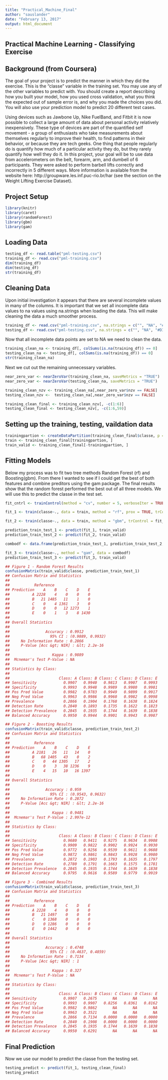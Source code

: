 ---
title: "Practical_Machine_Final"
author: "sauslander"
date: "February 13, 2017"
output: html_document
---
## Practical Machine Learning - Classifying Exercise

## Background (from Coursera)
The goal of your project is to predict the manner in which they did the exercise. This is the "classe" variable in the training set. You may use any of the other variables to predict with. You should create a report describing how you built your model, how you used cross validation, what you think the expected out of sample error is, and why you made the choices you did. You will also use your prediction model to predict 20 different test cases.

Using devices such as Jawbone Up, Nike FuelBand, and Fitbit it is now possible to collect a large amount of data about personal activity relatively inexpensively. These type of devices are part of the quantified self movement - a group of enthusiasts who take measurements about themselves regularly to improve their health, to find patterns in their behavior, or because they are tech geeks. One thing that people regularly do is quantify how much of a particular activity they do, but they rarely quantify how well they do it. In this project, your goal will be to use data from accelerometers on the belt, forearm, arm, and dumbell of 6 participants. They were asked to perform barbell lifts correctly and incorrectly in 5 different ways. More information is available from the website here: http://groupware.les.inf.puc-rio.br/har (see the section on the Weight Lifting Exercise Dataset).

## Project Setup
```{r setup, warning=FALSE, message=FALSE}
library(knitr)
library(caret)
library(randomForest)
library(gbm)
library(gam)
```

## Loading Data

```{r results='hide'}
testing_df <- read.table("pml-testing.csv")
training_df <- read.csv("pml-training.csv")
dim(training_df)
dim(testing_df)
str(training_df)
```

## Cleaning Data

Upon initial investigation it appears that there are several incomplete values in many of the columns. It is important that we set all incomplete data values to na values using na.strings when loading the data. This will make cleaning the data a much smoother process.

```{r}
training_df <- read.csv("pml-training.csv", na.strings = c("", "NA", "#DIV/0!"))
testing_df <- read.csv("pml-testing.csv", na.strings = c("", "NA", "#DIV/0!"))
```
Now that all incomplete data points are set to NA we need to clean the data.
```{r results='hide'}
training_clean_na <- training_df[, colSums(is.na(training_df)) == 0]
testing_clean_na <- testing_df[, colSums(is.na(training_df)) == 0]
str(training_clean_na)
```
Next we cut out the remaining unnecessary variables.
```{r results='hide'}
near_zero_var <- nearZeroVar(training_clean_na, saveMetrics = "TRUE")
near_zero_var <- nearZeroVar(testing_clean_na, saveMetrics = "TRUE")

training_clean_nzv <- training_clean_na[,near_zero_var$nzv == FALSE]
testing_clean_nzv <-  testing_clean_na[,near_zero_var$nzv == FALSE]

training_clean_final <- training_clean_nzv[, -c(1:6)]
testing_clean_final <- testing_clean_nzv[, -c(1:6,59)]
```

## Setting up the training, testing, vaildation data

```{r results='hide'}
trainingpartion <- createDataPartition(training_clean_final$classe, p = .6, list = FALSE)
train <- training_clean_final[trainingpartion, ]
train_valid <- training_clean_final[-trainingpartion, ]
```

## Fitting Models
Below my process was to fit two tree methods Random Forest (rf) and Boosting(gbm). From there I wanted to see if I could get the best of both features and combine preditors using the gam package. The final results show that the random forest performed the best out of all three models. We will use this to predict the classe in the test set.

```{r results='hide', message=FALSE, warning=FALSE}
fit_cntrl <- trainControl(method = "cv", number = 5, verboseIter = TRUE)

fit_1 <- train(classe~., data = train, method = "rf", prox = TRUE, trControl = fit_cntrl)

fit_2 <- train(classe~., data = train, method = "gbm", trControl = fit_cntrl, verbose = FALSE)

prediction_train_test_1 <- predict(fit_1, train_valid)
prediction_train_test_2 <- predict(fit_2, train_valid)

combodf <- data.frame(prediction_train_test_1, prediction_train_test_2, classe = train_valid$classe)

fit_3 <- train(classe~., method = "gam", data = combodf)
prediction_train_test_3 <- predict(fit_3, train_valid)
```

```{r message=FALSE, warning=FALSE}
## Figure 1 - Random Forest Results
confusionMatrix(train_valid$classe, prediction_train_test_1)
## Confusion Matrix and Statistics
## 
##           Reference
## Prediction    A    B    C    D    E
##          A 2228    4    0    0    0
##          B   21 1485   11    1    0
##          C    0    4 1361    3    0
##          D    0    0   12 1273    1
##          E    0    1    3    8 1430
## 
## Overall Statistics
##                                           
##                Accuracy : 0.9912          
##                  95% CI : (0.9889, 0.9932)
##     No Information Rate : 0.2866          
##     P-Value [Acc &gt; NIR] : &lt; 2.2e-16       
##                                           
##                   Kappa : 0.9889          
##  Mcnemar's Test P-Value : NA              
## 
## Statistics by Class:
## 
##                      Class: A Class: B Class: C Class: D Class: E
## Sensitivity            0.9907   0.9940   0.9813   0.9907   0.9993
## Specificity            0.9993   0.9948   0.9989   0.9980   0.9981
## Pos Pred Value         0.9982   0.9783   0.9949   0.9899   0.9917
## Neg Pred Value         0.9963   0.9986   0.9960   0.9982   0.9998
## Prevalence             0.2866   0.1904   0.1768   0.1638   0.1824
## Detection Rate         0.2840   0.1893   0.1735   0.1622   0.1823
## Detection Prevalence   0.2845   0.1935   0.1744   0.1639   0.1838
## Balanced Accuracy      0.9950   0.9944   0.9901   0.9943   0.9987

## Figure 2 - Boosting Results
confusionMatrix(train_valid$classe, prediction_train_test_2)
## Confusion Matrix and Statistics
## 
##           Reference
## Prediction    A    B    C    D    E
##          A 2181   26   11   14    0
##          B   68 1405   43    0    2
##          C    0   44 1305   17    2
##          D    0    3   38 1236    9
##          E    4   15   10   16 1397
## 
## Overall Statistics
##                                           
##                Accuracy : 0.959           
##                  95% CI : (0.9543, 0.9632)
##     No Information Rate : 0.2872          
##     P-Value [Acc &gt; NIR] : &lt; 2.2e-16       
##                                           
##                   Kappa : 0.9481          
##  Mcnemar's Test P-Value : 2.997e-12       
## 
## Statistics by Class:
## 
##                      Class: A Class: B Class: C Class: D Class: E
## Sensitivity            0.9680   0.9411   0.9275   0.9634   0.9908
## Specificity            0.9909   0.9822   0.9902   0.9924   0.9930
## Pos Pred Value         0.9772   0.9256   0.9539   0.9611   0.9688
## Neg Pred Value         0.9872   0.9861   0.9843   0.9928   0.9980
## Prevalence             0.2872   0.1903   0.1793   0.1635   0.1797
## Detection Rate         0.2780   0.1791   0.1663   0.1575   0.1781
## Detection Prevalence   0.2845   0.1935   0.1744   0.1639   0.1838
## Balanced Accuracy      0.9795   0.9616   0.9589   0.9779   0.9919

## Figure 3 - Combined Results
confusionMatrix(train_valid$classe, prediction_train_test_3)
## Confusion Matrix and Statistics
## 
##           Reference
## Prediction    A    B    C    D    E
##          A 2228    4    0    0    0
##          B   21 1497    0    0    0
##          C    0 1368    0    0    0
##          D    0 1286    0    0    0
##          E    0 1442    0    0    0
## 
## Overall Statistics
##                                           
##                Accuracy : 0.4748          
##                  95% CI : (0.4637, 0.4859)
##     No Information Rate : 0.7134          
##     P-Value [Acc &gt; NIR] : 1               
##                                           
##                   Kappa : 0.327           
##  Mcnemar's Test P-Value : NA              
## 
## Statistics by Class:
## 
##                      Class: A Class: B Class: C Class: D Class: E
## Sensitivity            0.9907   0.2675       NA       NA       NA
## Specificity            0.9993   0.9907   0.8256   0.8361   0.8162
## Pos Pred Value         0.9982   0.9862       NA       NA       NA
## Neg Pred Value         0.9963   0.3521       NA       NA       NA
## Prevalence             0.2866   0.7134   0.0000   0.0000   0.0000
## Detection Rate         0.2840   0.1908   0.0000   0.0000   0.0000
## Detection Prevalence   0.2845   0.1935   0.1744   0.1639   0.1838
## Balanced Accuracy      0.9950   0.6291       NA       NA       NA
```

## Final Prediction
Now we use our model to predict the classe from the testing set.

```{r}
testing_predict <- predict(fit_1, testing_clean_final)
testing_predict
```
